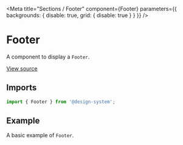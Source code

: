 
<Meta
  title="Sections / Footer"
  component={Footer}
  parameters={{ backgrounds: { disable: true, grid: { disable: true } } }}
/>

# Footer

A component to display a `Footer`.

[View source](https://github.com/actarian/design-system/tree/main/@sections/footer)

## Imports

```js
import { Footer } from '@design-system';
```

<!--
## Props

<ArgsTable of={FooterProps} />
-->

## Example

A basic example of `Footer`.

<Canvas>
  <Story name="Footer">
    <Footer></Footer>
  </Story>
</Canvas>

